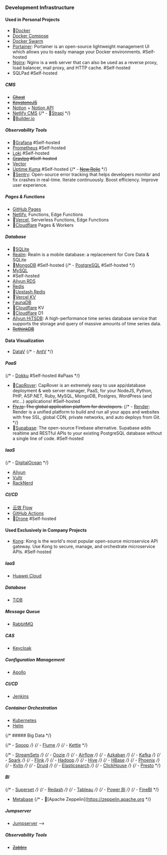 
### Development Infrastructure

#### Used in Personal Projects

- 🌟[Docker](https://www.docker.com/)
- [Docker Compose](https://docs.docker.com/compose/)
- [Docker Swarm](https://docs.docker.com/engine/swarm/)
- [Portainer](https://www.portainer.io/): Portainer is an open-source lightweight management UI which allows you to easily manage your Docker environments. #Self-hosted
- [Nginx](https://www.nginx.com/): Nginx is a web server that can also be used as a reverse proxy, load balancer, mail proxy, and HTTP cache. #Self-hosted
- SQLPad #Self-hosted

##### CMS

- ~~[Ghost](https://www.ghost.org/) <Tag name="Headless" />~~
- ~~[KeystoneJS](https://www.keystonejs.com/) <Tag name="Headless" />~~
- [Notion](https://www.notion.so/) + [Notion API](https://developers.notion.com/) <Tag name="Serverless" />
- [Netlify CMS](https://v1.netlifycms.org/) <Tag name="Headless" />
  {/* - 👀[Strapi](https://www.strapi.io/)  <Tag name="Headless" /> */}
- 👀[Builder.io](https://www.builder.io/)

##### Observability Tools

- 🌟[Grafana](https://grafana.com/) #Self-hosted
- [Prometheus](https://prometheus.io/) #Self-hosted
- [Loki](https://grafana.com/loki) #Self-hosted
- ~~[Graylog](https://graylog.org/) #Self-hosted~~
- [Vector](https://www.vector.dev/)
- [Uptime Kuma](https://uptime.kuma.pet/) #Self-hosted
  {/* - ~~[New Relic](https://www.newrelic.com/)~~ */}
- 👀[Sentry](https://www.sentry.io/): Open-source error tracking that helps developers monitor and fix crashes in real-time. Iterate continuously. Boost efficiency. Improve user experience.

##### Pages & Functions

- [GitHub Pages](https://pages.github.com/) <Tag name="Serverless" />
- [Netlify](https://www.netlify.com/), Functions, Edge Functions <Tag name="Serverless" />
- 👀[Vercel](https://vercel.com/), Serverless Functions, Edge Functions <Tag name="Serverless" />
- 🌟[Cloudflare](https://www.cloudflare.com/) Pages & Workers <Tag name="Serverless" />

##### Database

- 🌟[SQLite](https://www.sqlite.org/)
- [Realm](https://www.realm.io/): Realm is a mobile database: a replacement for Core Data & SQLite
- 🌟[MongoDB](https://www.mongodb.com/) #Self-hosted
  {/* - [PostgreSQL](https://www.postgresql.org/)   #Self-hosted */}
- [MySQL](https://www.mysql.com/)
- #Self-hosted
- [Aliyun RDS](https://www.aliyun.com/product/rds) <Tag name="Project-specific" />
- [Redis](https://www.redis.io/)
- 👀[Upstash Redis](https://www.upstash.com/redis/) <Tag name="Serverless" />
- 👀[Vercel KV]() <Tag name="Serverless" />
- [FaunaDB](https://www.fauna.com/) <Tag name="Serverless" />
- 👀[Cloudflare](https://wwww.cloudflare.com/) KV <Tag name="Serverless" />
- 👀[Cloudflare](https://www.cloudflare.com/) D1 <Tag name="Serverless" />
- [Aliyun HiTSDB](https://www.aliyun.com/product/hitsdb): A high-performance time series database service that supports the storage and query of massive amounts of time series data. <Tag name="Project-specific" /> <Tag name="Obseleted" />
- ~~[RethinkDB](https://www.rethinkdb.com/)~~

#### Data Visualization

- [DataV](https://www.alibabacloud.com/product/datav)
  {/* - [AntV](https://antv.vision/zh) */}

##### PaaS

{/* - [Dokku](https://www.dokku.com/)  #Self-hosted #aPaas */}

- 👀[CapRover](https://www.caprover.com/): CapRover is an extremely easy to use app/database deployment & web server manager, PaaS, for your NodeJS, Python, PHP, ASP.NET, Ruby, MySQL, MongoDB, Postgres, WordPress (and etc...) applications! #Self-hosted
- ~~[Fly.io](https://www.fly.io/): The global application platform for developers.~~
  {/* - [Render](https://www.render.com/): Render is a unified platform to build and run all your apps and websites with free SSL, global CDN, private networks, and auto deploys from Git. */}
- 👀[Supabase](https://www.supabase.io/): The open-source Firebase alternative. Supabase adds realtime and RESTful APIs to your existing PostgreSQL database without a single line of code. #Self-hosted

##### IaaS

{/* - [DigitalOcean](https://www.digitalocean.com/) */}

- [Aliyun](https://www.aliyun.com/)
- [Vultr](https://www.vultr.com/)
- [RackNerd](https://www.racknerd.com/)

##### CI/CD

- [云效 Flow](https://www.alibabacloud.com/zh/product/apsara-deveops/flow) <Tag name="Project-specific" />
- [GitHub Actions](https://github.com/features/actions)
- 👀[Drone](https://www.drone.io/) #Self-hosted

#### Used Exclusively in Company Projects

- [Kong](https://www.konghq.com/): Kong is the world's most popular open-source microservice API gateway. Use Kong to secure, manage, and orchestrate microservice APIs. #Self-hosted

##### IaaS

- [Huawei Cloud](https://www.huaweicloud.com/)

##### Database

- [TiDB](https://www.pingcap.com/)

##### Message Queue

- [RabbitMQ](https://www.rabbitmq.com/)

##### CAS

- [Keycloak](https://www.keycloak.org/)

##### Configuration Management

- [Apollo](https://www.apolloconfig.com/)

##### CI/CD

- [Jenkins](https://www.jenkins.io/)

##### Container Orchestration

- [Kubernetes](https://www.kubernetes.io/)
- [Helm](https://www.helm.sh/)

{/* ##### Big Data */}

{/* - [Sqoop](https://sqoop.apache.org/) */}
{/* - [Flume](https://flume.apache.org/) */}
{/* - [Kettle](https://www.hitachivantara.com/en-us/products/data-management-analytics/pentaho-platform.html) */}

{/* - [StreamSets](https://streamsets.com/) */}
{/* - [Oozie](https://oozie.apache.org/) */}
{/* - [Airflow](https://airflow.apache.org/) */}
{/* - [Azkaban](https://azkaban.github.io/) */}
{/* - [Kafka](https://www.apache.org/kafka/) */}
{/* - [Spark](https://www.apache.org/spark/) */}
{/* - [Flink](https://www.apache.org/flink/) */}
{/* - [Hadoop](https://www.apache.org/hadoop/) */}
{/* - [Hive](https://www.apache.org/hive/) */}
{/* - [HBase](https://www.apache.org/hbase/) */}
{/* - [Phoenix](https://phoenix.apache.org/) */}
{/* - [Kylin](https://kylin.apache.org/) */}
{/* - [Druid](https://www.druid.io/) */}
{/* - [Elasticsearch](https://www.elastic.co/) */}
{/* - [ClickHouse](https://clickhouse.tech/) */}
{/* - [Presto](https://www.prestodb.io/) */}

##### BI

{/* - [Superset](https://superset.apache.org/) */}
{/* - [Redash](https://redash.io/) */}
{/* - [Tableau](https://www.tableau.com/) */}
{/* - [Power BI](https://powerbi.microsoft.com/) */}
{/* - [FineBI](https://www.finebi.com/) */}

- [Metabase](https://www.metabase.com/)
  {/* - 👀[Apache Zeppelin](https://zeppelin.apache.org */}

##### Jumpserver

- [Jumpserver](https://www.jumpserver.org/) -->

##### Observability Tools

- ~~[Zabbix](https://www.zabbix.com/)~~
